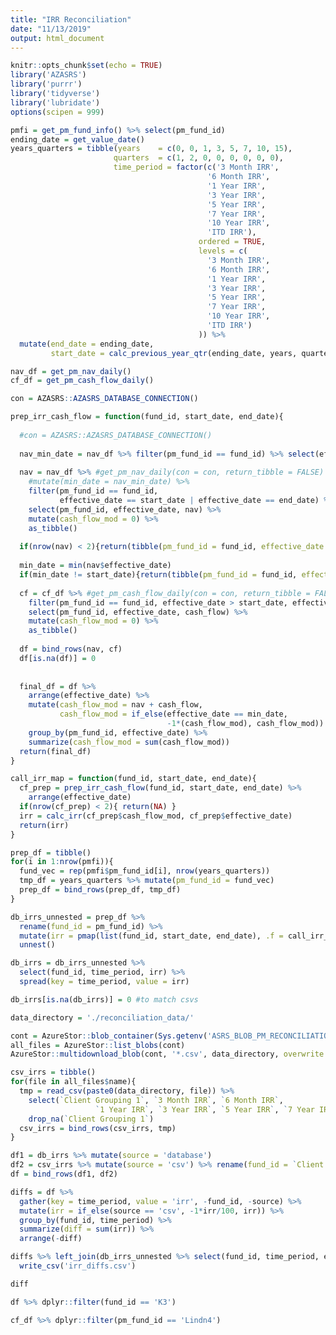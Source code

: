```yaml
---
title: "IRR Reconciliation"
date: "11/13/2019"
output: html_document
---
```


```r
knitr::opts_chunk$set(echo = TRUE)
library('AZASRS')
library('purrr')
library('tidyverse')
library('lubridate')
options(scipen = 999)
```


```r
pmfi = get_pm_fund_info() %>% select(pm_fund_id)
ending_date = get_value_date()
years_quarters = tibble(years    = c(0, 0, 1, 3, 5, 7, 10, 15), 
                       quarters  = c(1, 2, 0, 0, 0, 0, 0, 0),
                       time_period = factor(c('3 Month IRR', 
                                            '6 Month IRR',
                                            '1 Year IRR', 
                                            '3 Year IRR', 
                                            '5 Year IRR',
                                            '7 Year IRR',
                                            '10 Year IRR',
                                            'ITD IRR'), 
                                          ordered = TRUE,
                                          levels = c(
                                            '3 Month IRR', 
                                            '6 Month IRR',
                                            '1 Year IRR', 
                                            '3 Year IRR', 
                                            '5 Year IRR',
                                            '7 Year IRR',
                                            '10 Year IRR',
                                            'ITD IRR')
                                          )) %>%
  mutate(end_date = ending_date,
         start_date = calc_previous_year_qtr(ending_date, years, quarters))

nav_df = get_pm_nav_daily()
cf_df = get_pm_cash_flow_daily()

con = AZASRS::AZASRS_DATABASE_CONNECTION()

prep_irr_cash_flow = function(fund_id, start_date, end_date){
  
  #con = AZASRS::AZASRS_DATABASE_CONNECTION()
  
  nav_min_date = nav_df %>% filter(pm_fund_id == fund_id) %>% select(effective_date) %>% pull() %>% min()
  
  nav = nav_df %>% #get_pm_nav_daily(con = con, return_tibble = FALSE) %>% 
    #mutate(min_date = nav_min_date) %>%
    filter(pm_fund_id == fund_id,  
           effective_date == start_date | effective_date == end_date) %>%
    select(pm_fund_id, effective_date, nav) %>%
    mutate(cash_flow_mod = 0) %>%
    as_tibble()
  
  if(nrow(nav) < 2){return(tibble(pm_fund_id = fund_id, effective_date = start_date, cash_flow_mod = 0))}
  
  min_date = min(nav$effective_date)
  if(min_date != start_date){return(tibble(pm_fund_id = fund_id, effective_date = start_date, cash_flow_mod = 0))}
  
  cf = cf_df %>% #get_pm_cash_flow_daily(con = con, return_tibble = FALSE) %>% 
    filter(pm_fund_id == fund_id, effective_date > start_date, effective_date < end_date) %>%
    select(pm_fund_id, effective_date, cash_flow) %>%
    mutate(cash_flow_mod = 0) %>%
    as_tibble()
  
  df = bind_rows(nav, cf)
  df[is.na(df)] = 0
  
  
  final_df = df %>%
    arrange(effective_date) %>%
    mutate(cash_flow_mod = nav + cash_flow,
           cash_flow_mod = if_else(effective_date == min_date, 
                                   -1*(cash_flow_mod), cash_flow_mod)) %>%
    group_by(pm_fund_id, effective_date) %>%
    summarize(cash_flow_mod = sum(cash_flow_mod))
  return(final_df)
}

call_irr_map = function(fund_id, start_date, end_date){
  cf_prep = prep_irr_cash_flow(fund_id, start_date, end_date) %>%
    arrange(effective_date)
  if(nrow(cf_prep) < 2){ return(NA) }
  irr = calc_irr(cf_prep$cash_flow_mod, cf_prep$effective_date)
  return(irr)
}

prep_df = tibble()
for(i in 1:nrow(pmfi)){
  fund_vec = rep(pmfi$pm_fund_id[i], nrow(years_quarters))
  tmp_df = years_quarters %>% mutate(pm_fund_id = fund_vec)
  prep_df = bind_rows(prep_df, tmp_df)
}

db_irrs_unnested = prep_df %>% 
  rename(fund_id = pm_fund_id) %>%
  mutate(irr = pmap(list(fund_id, start_date, end_date), .f = call_irr_map)) %>% 
  unnest() 

db_irrs = db_irrs_unnested %>%
  select(fund_id, time_period, irr) %>%
  spread(key = time_period, value = irr)

db_irrs[is.na(db_irrs)] = 0 #to match csvs
```


```r
data_directory = './reconciliation_data/'

cont = AzureStor::blob_container(Sys.getenv('ASRS_BLOB_PM_RECONCILIATION'), key = Sys.getenv('ASRS_BLOB_KEY'))
all_files = AzureStor::list_blobs(cont)
AzureStor::multidownload_blob(cont, '*.csv', data_directory, overwrite = TRUE)

csv_irrs = tibble()
for(file in all_files$name){
  tmp = read_csv(paste0(data_directory, file)) %>%
    select(`Client Grouping 1`, `3 Month IRR`, `6 Month IRR`,
                   `1 Year IRR`, `3 Year IRR`, `5 Year IRR`, `7 Year IRR`, `10 Year IRR`, `ITD IRR`) %>%
    drop_na(`Client Grouping 1`)
  csv_irrs = bind_rows(csv_irrs, tmp)
}

```


```r
df1 = db_irrs %>% mutate(source = 'database')
df2 = csv_irrs %>% mutate(source = 'csv') %>% rename(fund_id = `Client Grouping 1`) %>% filter()
df = bind_rows(df1, df2)

diffs = df %>%
  gather(key = time_period, value = 'irr', -fund_id, -source) %>%
  mutate(irr = if_else(source == 'csv', -1*irr/100, irr)) %>%
  group_by(fund_id, time_period) %>%
  summarize(diff = sum(irr)) %>%
  arrange(-diff)

diffs %>% left_join(db_irrs_unnested %>% select(fund_id, time_period, end_date, start_date), by = c('fund_id', 'time_period')) %>%
  write_csv('irr_diffs.csv')
```

```r
diff
```


```r
df %>% dplyr::filter(fund_id == 'K3') 
```

```r
cf_df %>% dplyr::filter(pm_fund_id == 'Lindn4')
```


